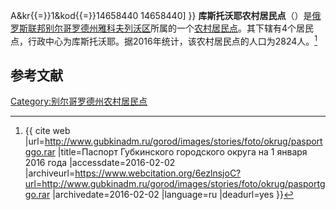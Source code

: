 {{Infobox Settlement
| official_name = 库斯托沃耶农村居民点
| native_name = Кустовское сельское поселение
| settlement_type = [[农村居民点|农村居民点]]
| subdivision_type = [[国家|国家]]
| subdivision_type1 = [[州_(俄罗斯)|州]]
| subdivision_type2 = [[区_(苏联)|区]]
| subdivision_name = {{RUS}}
| subdivision_name1 = [[别尔哥罗德州|别尔哥罗德州]]
| subdivision_name2 = [[雅科夫列沃区|雅科夫列沃区]]
| seat_type = 行政中心
| seat = 库斯托沃耶
| population_as_of=2016
| population_footnotes = <ref name=stat />
| population_total = 2824
| coordinates_display = inline,title
| latd = 50 | latm = 39 | lats = 10 | latNS = N
| longd = 36 | longm = 10 | longs = 48 | longEW = E
| timezone = [[莫斯科时间|MSK]]
| utc_offset = +3
| blank_name = [[俄罗斯市政土地区划代码|OKTMO编码]]
| blank_info = [http://classif.spb.ru/classificators/view/tma.php?st{{=}}A&kr{{=}}1&kod{{=}}14658440 14658440]
}}
'''库斯托沃耶农村居民点'''（{{lang-ru|Кустовское сельское поселение}}）是[[俄罗斯联邦|俄罗斯联邦]][[别尔哥罗德州|别尔哥罗德州]][[雅科夫列沃区|雅科夫列沃区]]所属的一个[[农村居民点|农村居民点]]。其下辖有4个居民点，行政中心为库斯托沃耶。据2016年统计，该农村居民点的人口为2824人。<ref name=stat>{{ cite web |url=http://www.gubkinadm.ru/gorod/images/stories/foto/okrug/pasportggo.rar |title=Паспорт Губкинского городского округа на 1 января 2016 года |accessdate=2016-02-02 |archiveurl=https://www.webcitation.org/6ezlnsjoC?url=http://www.gubkinadm.ru/gorod/images/stories/foto/okrug/pasportggo.rar |archivedate=2016-02-02 |language=ru |deadurl=yes }}</ref>

== 参考文献 ==
{{reflist}}

{{Russia-stub}}

[[Category:别尔哥罗德州农村居民点|Category:别尔哥罗德州农村居民点]]
